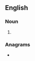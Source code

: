 ==English==

===Noun===
{{head|en|noun plural form}}

# {{plural of|compreg|lang=en}}

===Anagrams===
* {{anagrams|en|crempogs}}